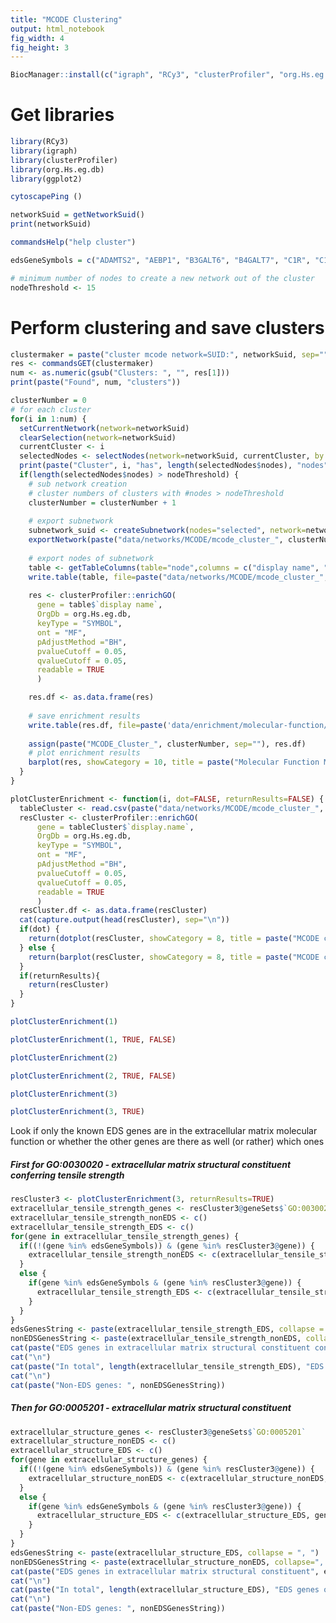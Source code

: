 ```yaml
---
title: "MCODE Clustering"
output: html_notebook
fig_width: 4 
fig_height: 3
---
```


```r
BiocManager::install(c("igraph", "RCy3", "clusterProfiler", "org.Hs.eg.db"))
```
# Get libraries
```r
library(RCy3)
library(igraph)
library(clusterProfiler)
library(org.Hs.eg.db)
library(ggplot2)
```

```r
cytoscapePing ()
```

```r
networkSuid = getNetworkSuid()
print(networkSuid)
```

```r
commandsHelp("help cluster")
```
```r
edsGeneSymbols = c("ADAMTS2", "AEBP1", "B3GALT6", "B4GALT7", "C1R", "C1S", "CCBE1", "CHST14", "COL12A1", "COL1A1", "COL1A2", "COL3A1","COL5A1", "COL5A2", "DSE", "FKBP14", "PLOD1", "PRDM5", "SLC39A13", "SLC6A5", "TNXB", "ZNF469")
```


```r
# minimum number of nodes to create a new network out of the cluster
nodeThreshold <- 15
```
# Perform clustering and save clusters
```r
clustermaker = paste("cluster mcode network=SUID:", networkSuid, sep="")
res <- commandsGET(clustermaker)
num <- as.numeric(gsub("Clusters: ", "", res[1]))
print(paste("Found", num, "clusters"))

clusterNumber = 0
# for each cluster
for(i in 1:num) {
  setCurrentNetwork(network=networkSuid)
  clearSelection(network=networkSuid)
  currentCluster <- i
  selectedNodes <- selectNodes(network=networkSuid, currentCluster, by.col="__mcodeCluster") 
  print(paste("Cluster", i, "has", length(selectedNodes$nodes), "nodes"))
  if(length(selectedNodes$nodes) > nodeThreshold) {
    # sub network creation
    # cluster numbers of clusters with #nodes > nodeThreshold
    clusterNumber = clusterNumber + 1
    
    # export subnetwork
    subnetwork_suid <- createSubnetwork(nodes="selected", network=networkSuid)
    exportNetwork(paste("data/networks/MCODE/mcode_cluster_", clusterNumber, ".sif", sep=""), network=subnetwork_suid)
    
    # export nodes of subnetwork
    table <- getTableColumns(table="node",columns = c("display name", "Ensembl", "Entrez Gene"), network = as.numeric(subnetwork_suid))
    write.table(table, file=paste("data/networks/MCODE/mcode_cluster_", clusterNumber,"_nodes.txt", sep=""), row.names=F, sep=",")
    
    res <- clusterProfiler::enrichGO(
      gene = table$`display name`,
      OrgDb = org.Hs.eg.db,
      keyType = "SYMBOL",
      ont = "MF",
      pAdjustMethod ="BH",
      pvalueCutoff = 0.05,
      qvalueCutoff = 0.05,
      readable = TRUE
      )

    res.df <- as.data.frame(res)
    
    # save enrichment results
    write.table(res.df, file=paste('data/enrichment/molecular-function/mcode_cluster', clusterNumber, '_go.txt', sep=""), row.names=F, sep=",")
    
    assign(paste("MCODE_Cluster_", clusterNumber, sep=""), res.df)
    # plot enrichment results
    barplot(res, showCategory = 10, title = paste("Molecular Function MCODE cluster", clusterNumber))
  }
}
```

```r
plotClusterEnrichment <- function(i, dot=FALSE, returnResults=FALSE) {
  tableCluster <- read.csv(paste("data/networks/MCODE/mcode_cluster_", i,"_nodes.txt", sep=""), header=TRUE)
  resCluster <- clusterProfiler::enrichGO(
      gene = tableCluster$`display.name`,
      OrgDb = org.Hs.eg.db,
      keyType = "SYMBOL",
      ont = "MF",
      pAdjustMethod ="BH",
      pvalueCutoff = 0.05,
      qvalueCutoff = 0.05,
      readable = TRUE
      )
  resCluster.df <- as.data.frame(resCluster)
  cat(capture.output(head(resCluster), sep="\n"))
  if(dot) {
    return(dotplot(resCluster, showCategory = 8, title = paste("MCODE cluster ",i, sep=""), font.size=11))
  } else {
    return(barplot(resCluster, showCategory = 8, title = paste("MCODE cluster ",i, sep=""), font.size=11))
  }
  if(returnResults){
    return(resCluster)
  }
}
```


```r
plotClusterEnrichment(1)
```
```r
plotClusterEnrichment(1, TRUE, FALSE)
```


```r
plotClusterEnrichment(2)
```
```r
plotClusterEnrichment(2, TRUE, FALSE)
```

```r
plotClusterEnrichment(3)
```

```r
plotClusterEnrichment(3, TRUE)
```
Look if only the known EDS genes are in the extracellular matrix molecular function or whether the other genes are there as well (or rather) which ones

##### First for GO:0030020 - extracellular matrix structural constituent conferring tensile strength
```r
resCluster3 <- plotClusterEnrichment(3, returnResults=TRUE)
extracellular_tensile_strength_genes <- resCluster3@geneSets$`GO:0030020`
extracellular_tensile_strength_nonEDS <- c()
extracellular_tensile_strength_EDS <- c()
for(gene in extracellular_tensile_strength_genes) {
  if((!(gene %in% edsGeneSymbols)) & (gene %in% resCluster3@gene)) {
    extracellular_tensile_strength_nonEDS <- c(extracellular_tensile_strength_nonEDS, gene)
  }
  else {
    if(gene %in% edsGeneSymbols & (gene %in% resCluster3@gene)) {
      extracellular_tensile_strength_EDS <- c(extracellular_tensile_strength_EDS, gene)
    }
  }
}
edsGenesString <- paste(extracellular_tensile_strength_EDS, collapse = ", ")
nonEDSGenesString <- paste(extracellular_tensile_strength_nonEDS, collapse=", ")
cat(paste("EDS genes in extracellular matrix structural constituent conferring tensile strength", edsGenesString))
cat("\n")
cat(paste("In total", length(extracellular_tensile_strength_EDS), "EDS genes of overall", length(extracellular_tensile_strength_EDS)+length(extracellular_tensile_strength_nonEDS)))
cat("\n")
cat(paste("Non-EDS genes: ", nonEDSGenesString))
```
##### Then for GO:0005201 - extracellular matrix structural constituent
```r
extracellular_structure_genes <- resCluster3@geneSets$`GO:0005201`
extracellular_structure_nonEDS <- c()
extracellular_structure_EDS <- c()
for(gene in extracellular_structure_genes) {
  if((!(gene %in% edsGeneSymbols)) & (gene %in% resCluster3@gene)) {
    extracellular_structure_nonEDS <- c(extracellular_structure_nonEDS, gene)
  }
  else {
    if(gene %in% edsGeneSymbols & (gene %in% resCluster3@gene)) {
      extracellular_structure_EDS <- c(extracellular_structure_EDS, gene)
    }
  }
}
edsGenesString <- paste(extracellular_structure_EDS, collapse = ", ")
nonEDSGenesString <- paste(extracellular_structure_nonEDS, collapse=", ")
cat(paste("EDS genes in extracellular matrix structural constituent", edsGenesString))
cat("\n")
cat(paste("In total", length(extracellular_structure_EDS), "EDS genes of overall", length(extracellular_structure_EDS)+length(extracellular_structure_nonEDS)))
cat("\n")
cat(paste("Non-EDS genes: ", nonEDSGenesString))
```



